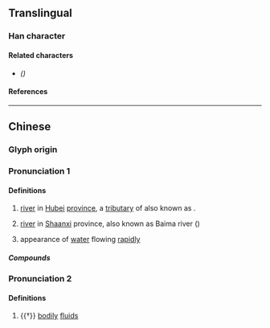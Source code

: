 {{also|浕}}
{{character info}}
==Translingual==

===Han character===
{{Han char|rn=85|rad=水|as=14|sn=17|four=35117|canj=ELMT|ids=⿰氵盡}}

====Related characters====
* {{l|mul|[[浕]]}} ''({{w|Simplified Chinese}})''

====References====
{{Han ref|kx=0655.310|dkj=18492|dj=1066.050|hdz=31774.030|uh=6FDC}}

----

==Chinese==
{{zh-forms|s=浕}}
{{zh-wp|zh:沙河 (漢水)}}

===Glyph origin===
{{Han etym}}

===Pronunciation 1===
{{zh-pron
|m=jìn
|c=zeon6
|mn=chīn
|mc=2+3+4
|oc=2+3+4
|ma=
|cat=pn,a
}}

====Definitions====
{{zh-hanzi}}

# {{zh-div|水}} [[river]] in [[Hubei]] [[province]], a [[tributary]] of {{w|Han River (Hubei)|Han River}} also known as {{zh-l|沙河}}. <!-- Refer 《通用規范漢字字典》 -->
# {{zh-div|水}} [[river]] in [[Shaanxi]] province, also known as Baima river ({{zh-l|白馬河}}) <!-- Refer 《通用規范漢字字典》 -->
# {{lb|zh|archaic}} appearance of [[water]] flowing [[rapidly]] {{zh-also|濜溳}}

=====Compounds=====
{{zh-der|泥濜|濜溳}}

===Pronunciation 2===
{{zh-pron
|m=jīn
|c=
|mc=1
|oc=1
|cat=n
}}

====Definitions====
{{zh-hanzi}}

# {{†}} [[bodily#Noun|bodily]] [[fluid]]s {{zh-also|津液}}